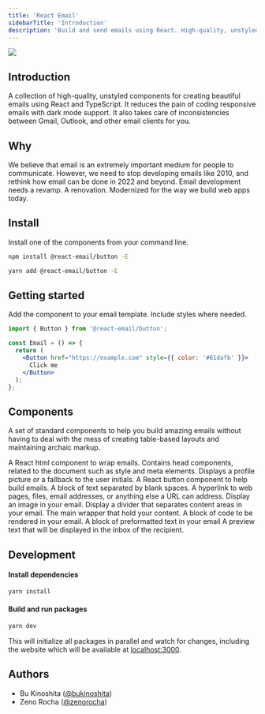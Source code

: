 ```yaml
---
title: 'React Email'
sidebarTitle: 'Introduction'
description: 'Build and send emails using React. High-quality, unstyled components for creating emails.'
---
```



<img className="rounded-md" src="/docs/images/react-email.png" at="React Email" />

## Introduction

A collection of high-quality, unstyled components for creating beautiful emails using React and TypeScript.
It reduces the pain of coding responsive emails with dark mode support. It also takes care of inconsistencies between Gmail, Outlook, and other email clients for you.

## Why

We believe that email is an extremely important medium for people to communicate. However, we need to stop developing emails like 2010, and rethink how email can be done in 2022 and beyond. Email development needs a revamp. A renovation. Modernized for the way we build web apps today.

## Install

Install one of the components from your command line.

<CodeGroup>

```sh npm
npm install @react-email/button -E
```

```sh yarn
yarn add @react-email/button -E
```

</CodeGroup>

## Getting started

Add the component to your email template. Include styles where needed.

```jsx
import { Button } from '@react-email/button';

const Email = () => {
  return (
    <Button href="https://example.com" style={{ color: '#61dafb' }}>
      Click me
    </Button>
  );
};
```

## Components

A set of standard components to help you build amazing emails without having to deal with the mess of creating table-based layouts and maintaining archaic markup.

<CardGroup>
  <Card title="HTML" icon={regular('code')} href="/components/html">
    A React html component to wrap emails.
  </Card>
  <Card title="Head" icon={regular('rectangle-code')} href="/components/head">
    Contains head components, related to the document such as style and meta
    elements.
  </Card>
  <Card title="Avatar" icon={regular('circle-user')} href="/components/avatar">
    Displays a profile picture or a fallback to the user initials.
  </Card>
  <Card
    title="Button"
    icon={regular('rectangle-wide')}
    href="/components/button"
  >
    A React button component to help build emails.
  </Card>
  <Card title="Text" icon={regular('font')} href="/components/text">
    A block of text separated by blank spaces.
  </Card>
  <Card title="Link" icon={regular('link')} href="/components/link">
    A hyperlink to web pages, files, email addresses, or anything else a URL can
    address.
  </Card>
  <Card title="Image" icon={regular('image')} href="/components/image">
    Display an image in your email.
  </Card>
  <Card title="Divider" icon={regular('horizontal-rule')} href="/components/hr">
    Display a divider that separates content areas in your email.
  </Card>
  <Card
    title="Container"
    icon={regular('objects-column')}
    href="/components/container"
  >
    The main wrapper that hold your content.
  </Card>
  <Card title="Code" icon={regular('rectangle-code')} href="/components/code">
    A block of code to be rendered in your email.
  </Card>
  <Card title="Pre" icon={regular('code-simple')} href="/components/pre">
    A block of preformatted text in your email
  </Card>
  <Card
    title="Preview"
    icon={regular('magnifying-glass')}
    href="/components/preview"
  >
    A preview text that will be displayed in the inbox of the recipient.
  </Card>
</CardGroup>

<Support />

## Development

#### Install dependencies

```sh
yarn install
```

#### Build and run packages

```sh
yarn dev
```

This will initialize all packages in parallel and watch for changes, including the website which will be available at [localhost:3000](http://localhost:3000).

## Authors

- Bu Kinoshita ([@bukinoshita](https://twitter.com/bukinoshita))
- Zeno Rocha ([@zenorocha](https://twitter.com/zenorocha))
